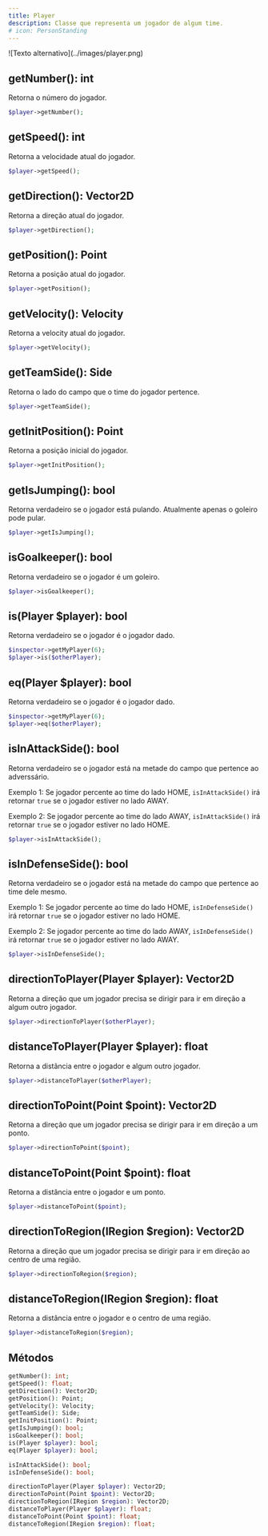 ```yaml
---
title: Player
description: Classe que representa um jogador de algum time.
# icon: PersonStanding 
---
```



<GradientBox>
![Texto alternativo](../images/player.png)
</GradientBox>

## getNumber(): int
Retorna o número do jogador.
```php
$player->getNumber();
```

## getSpeed(): int
Retorna a velocidade atual do jogador.
```php
$player->getSpeed();
```

## getDirection(): Vector2D
Retorna a direção atual do jogador.
```php
$player->getDirection();
```

## getPosition(): Point
Retorna a posição atual do jogador.
```php
$player->getPosition();
```

## getVelocity(): Velocity
Retorna a velocity atual do jogador.
```php
$player->getVelocity();
```

## getTeamSide(): Side
Retorna o lado do campo que o time do jogador pertence.
```php
$player->getTeamSide();
```

## getInitPosition(): Point
Retorna a posição inicial do jogador.
```php
$player->getInitPosition();
```

## getIsJumping(): bool
Retorna verdadeiro se o jogador está  pulando. Atualmente apenas o goleiro pode pular.
```php
$player->getIsJumping();
```

## isGoalkeeper(): bool
Retorna verdadeiro se o jogador é um goleiro.
```php
$player->isGoalkeeper();
```

## is(Player $player): bool
Retorna verdadeiro se o jogador é o jogador dado.
```php
$inspector->getMyPlayer(6);
$player->is($otherPlayer);
```

## eq(Player $player): bool
Retorna verdadeiro se o jogador é o jogador dado.
```php
$inspector->getMyPlayer(6);
$player->eq($otherPlayer);
```

## isInAttackSide(): bool
Retorna verdadeiro se o jogador está na metade do campo que pertence ao adverssário.

Exemplo 1: Se jogador percente ao time do lado HOME, `isInAttackSide()` irá retornar `true` se o jogador estiver no lado AWAY.

Exemplo 2: Se jogador percente ao time do lado AWAY, `isInAttackSide()` irá retornar `true` se o jogador estiver no lado HOME.
```php
$player->isInAttackSide();
```

## isInDefenseSide(): bool
Retorna verdadeiro se o jogador está na metade do campo que pertence ao time dele mesmo.

Exemplo 1: Se jogador percente ao time do lado HOME, `isInDefenseSide()` irá retornar `true` se o jogador estiver no lado HOME.

Exemplo 2: Se jogador percente ao time do lado AWAY, `isInDefenseSide()` irá retornar `true` se o jogador estiver no lado AWAY.
```php
$player->isInDefenseSide();
```

## directionToPlayer(Player $player): Vector2D
Retorna a direção que um jogador precisa se dirigir para ir em direção a algum outro jogador.
```php
$player->directionToPlayer($otherPlayer);
```

## distanceToPlayer(Player $player): float
Retorna a distância entre o jogador e algum outro jogador.
```php
$player->distanceToPlayer($otherPlayer);
```

## directionToPoint(Point $point): Vector2D
Retorna a direção que um jogador precisa se dirigir para ir em direção a um ponto.
```php
$player->directionToPoint($point);
```

## distanceToPoint(Point $point): float
Retorna a distância entre o jogador e um ponto.
```php
$player->distanceToPoint($point);
```

## directionToRegion(IRegion $region): Vector2D
Retorna a direção que um jogador precisa se dirigir para ir em direção ao centro de uma região.
```php
$player->directionToRegion($region);
```

## distanceToRegion(IRegion $region): float
Retorna a distância entre o jogador e o centro de uma região.
```php
$player->distanceToRegion($region);
```

## Métodos

```php
getNumber(): int;
getSpeed(): float;
getDirection(): Vector2D;
getPosition(): Point;
getVelocity(): Velocity;
getTeamSide(): Side;
getInitPosition(): Point;
getIsJumping(): bool;
isGoalkeeper(): bool;
is(Player $player): bool;
eq(Player $player): bool;

isInAttackSide(): bool;
isInDefenseSide(): bool;

directionToPlayer(Player $player): Vector2D;
directionToPoint(Point $point): Vector2D;
directionToRegion(IRegion $region): Vector2D;
distanceToPlayer(Player $player): float;
distanceToPoint(Point $point): float;
distanceToRegion(IRegion $region): float;
```
